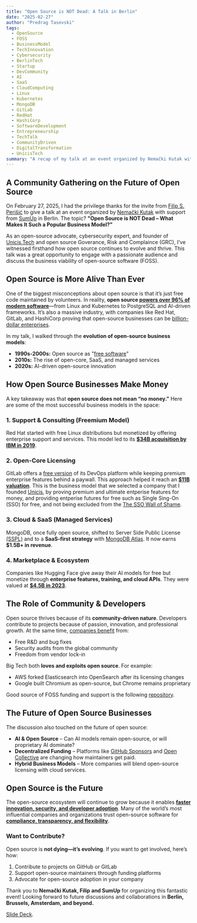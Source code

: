 ```yaml
---
title: "Open Source is NOT Dead: A Talk in Berlin"
date: "2025-02-27"
author: "Predrag Tasevski"
tags:
  - OpenSource
  - FOSS
  - BusinessModel
  - TechInnovation
  - Cybersecurity
  - BerlinTech
  - Startup
  - DevCommunity
  - AI
  - SaaS
  - CloudComputing
  - Linux
  - Kubernetes
  - MongoDB
  - GitLab
  - RedHat
  - HashiCorp
  - SoftwareDevelopment
  - Entrepreneurship
  - TechTalk
  - CommunityDriven
  - DigitalTransformation
  - UnicisTech
summary: "A recap of my talk at an event organized by Nemački Kutak with support from SumUp in Berlin, exploring the evolution of open-source business models and why open source is more alive than ever."
---
```


## A Community Gathering on the Future of Open Source

On February 27, 2025, I had the privilege thanks for the invite from [Filip S. Perišić](https://x.com/flp_perisic) to give a talk at an event organized by [Nemački Kutak](https://nemackikutak.com) with support from [SumUp](https://www.sumup.com/careers/offices/berlin/) in Berlin. The topic? **"Open Source is NOT Dead – What Makes It Such a Popular Business Model?"**

As an open-source advocate, cybersecurity expert, and founder of [Unicis.Tech](https://unicis.tech) and open source Goverance, Risk and Complaince (GRC), I’ve witnessed firsthand how open source continues to evolve and thrive. This talk was a great opportunity to engage with a passionate audience and discuss the business viability of open-source software (FOSS).


## Open Source is More Alive Than Ever

One of the biggest misconceptions about open source is that it’s just free code maintained by volunteers. In reality, **open source [powers over 96% of modern software](https://www.linuxfoundation.org/hubfs/LF%20Research/lfr_censusiii_120424a.pdf?hsLang=en)**—from Linux and Kubernetes to PostgreSQL and AI-driven frameworks. It’s also a massive industry, with companies like Red Hat, GitLab, and HashiCorp proving that open-source businesses can be [billion-dollar enterprises](https://www.marketresearchfuture.com/reports/open-source-services-market-11799#:~:text=How%20much%20is%20the%20Open,forecast%20period%2C%202025%2D2034).

In my talk, I walked through the **evolution of open-source business models**:

- **1990s-2000s:** Open source as "[free software](https://opensource.com/business/14/10/open-source-business-models-part-1)"
- **2010s:** The rise of open-core, SaaS, and managed services
- **2020s:** AI-driven open-source innovation

## How Open Source Businesses Make Money

A key takeaway was that **open source does not mean “no money.”** Here are some of the most successful business models in the space:

### 1. Support & Consulting (Freemium Model)

Red Hat started with free Linux distributions but monetized by offering enterprise support and services. This model led to its **[\$34B acquisition by IBM in 2019](https://www.cnbc.com/2018/10/28/ibm-to-acquire-red-hat-in-deal-valued-at-34-billion.html)**.

### 2. Open-Core Licensing

GitLab offers a [free version](https://about.gitlab.com/blog/2019/07/05/thoughts-on-open-source/) of its DevOps platform while keeping premium enterprise features behind a paywall. This approach helped it reach an **[\$11B valuation](https://techcrunch.com/2021/10/16/techcrunch-exchange-gitlabs-mega-ipo/)**. This is the business model that we selected a company that I founded [Unicis](https://www.unicis.tech), by proving premium and ultimate entperise features for money, and providing entperise futures for free such as Single Sing-On (SSO) for free, and not being excluded from the [The SSO Wall of Shame](https://sso.tax).

### 3. Cloud & SaaS (Managed Services)

MongoDB, once fully open source, shifted to Server Side Public License [(SSPL)](https://www.mongodb.com/legal/licensing/server-side-public-license) and to a **SaaS-first strategy** with [MongoDB Atlas](https://www.mongodb.com/cloud/atlas). It now earns **\$1.5B+ in revenue**.

### 4. Marketplace & Ecosystem

Companies like Hugging Face give away their AI models for free but monetize through **enterprise features, training, and cloud APIs**. They were valued at **[\$4.5B in 2023](https://techcrunch.com/2023/08/24/hugging-face-raises-235m-from-investors-including-salesforce-and-nvidia/)**.

## The Role of Community & Developers

Open source thrives because of its **community-driven nature**. Developers contribute to projects because of passion, innovation, and professional growth. At the same time, [companies benefit](https://wpvip.com/how-open-source-software-benefits-businesses/) from:

- Free R&D and bug fixes
- Security audits from the global community
- Freedom from vendor lock-in

Big Tech both **loves and exploits open source**. For example:

- AWS forked Elasticsearch into OpenSearch after its licensing changes
- Google built Chromium as open-source, but Chrome remains proprietary

Good source of FOSS funding and support is the following [repository](https://github.com/nayafia/lemonade-stand).

## The Future of Open Source Businesses

The discussion also touched on the future of open source:

- **AI & Open Source** – Can AI models remain open-source, or will proprietary AI dominate?
- **Decentralized Funding** – Platforms like [GitHub Sponsors](https://github.com/sponsors) and [Open Collective](https://opencollective.com/) are changing how maintainers get paid.
- **Hybrid Business Models** – More companies will blend open-source licensing with cloud services.

## Open Source is the Future

The open-source ecosystem will continue to grow because it enables **[faster innovation, security, and developer adoption](https://www.alilleybrinker.com/blog/open-source-software-and-corporate-influence/)**. Many of the world’s most influential companies and organizations trust open-source software for **[compliance, transparency, and flexibility](https://bitwarden.com/blog/why-open-source-delivers-transparency-and-security-for-enterprises/)**.

### Want to Contribute?

Open source is **not dying—it’s evolving**. If you want to get involved, here’s how:

1. Contribute to projects on GitHub or GitLab
2. Support open-source maintainers through funding platforms
3. Advocate for open-source adoption in your company

Thank you to **Nemački Kutak, Filip and SumUp** for organizing this fantastic event! Looking forward to future discussions and collaborations in **Berlin, Brussels, Amsterdam, and beyond.**


[Slide Deck](https://drive.google.com/file/d/1w8SNauxgPvV1d9Kmm-ubnZzYAe6jUVMc/view?usp=sharing).
